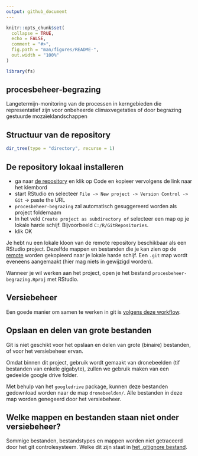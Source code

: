 ```yaml
---
output: github_document
---
```


<!-- README.md is generated from README.Rmd. Please edit that file -->

```r
knitr::opts_chunk$set(
  collapse = TRUE,
  echo = FALSE,
  comment = "#>",
  fig.path = "man/figures/README-",
  out.width = "100%"
)

library(fs)
```


## procesbeheer-begrazing

Langetermijn-monitoring van de processen in kerngebieden die representatief zijn voor onbeheerde climaxvegetaties of door begrazing gestuurde mozaïeklandschappen

## Structuur van de repository

```r
dir_tree(type = "directory", recurse = 1)
```


## De repository lokaal installeren

* ga naar [de repository](https://github.com/inbo/procesbeheer-begrazing/) en klik op Code en kopieer vervolgens de link naar het klembord
* start RStudio en selecteer `File -> New project -> Version Control -> Git` -> paste the URL
* `procesbeheer-begrazing` zal automatisch gesuggereerd worden als project foldernaam
* In het veld `Create project as subdirectory of` selecteer een map op je lokale harde schijf. Bijvoorbeeld `C:/R/GitRepositories`.
* klik OK

Je hebt nu een lokale kloon van de remote repository beschikbaar als een RStudio project. 
Dezelfde mappen en bestanden die je kan zien op de [remote](https://github.com/inbo/procesbeheer-begrazing) worden gekopieerd naar je lokale harde schijf.
Een `.git` map wordt eveneens aangemaakt (hier mag niets in gewijzigd worden). 

Wanneer je wil werken aan het project, open je het bestand `procesbeheer-begrazing.Rproj` met RStudio. 


## Versiebeheer

Een goede manier om samen te werken in git is [volgens deze workflow](https://inbo.github.io/git-course/workflow_rstudio.html).


## Opslaan en delen van grote bestanden

Git is niet geschikt voor het opslaan en delen van grote (binaire) bestanden, of voor het versiebeheer ervan. 

Omdat binnen dit project, gebruik wordt gemaakt van dronebeelden (tif bestanden van enkele gigabyte), zullen we gebruik maken van een gedeelde google drive folder. 

Met behulp van het `googledrive` package, kunnen deze bestanden gedownload worden naar de map `dronebeelden/`. 
Alle bestanden in deze map worden genegeerd door het versiebeheer. 


## Welke mappen en bestanden staan niet onder versiebeheer?

Sommige bestanden, bestandstypes en mappen worden niet getraceerd door het git controlesysteem.
Welke dit zijn staat in [het .gitignore bestand](.gitignore).


